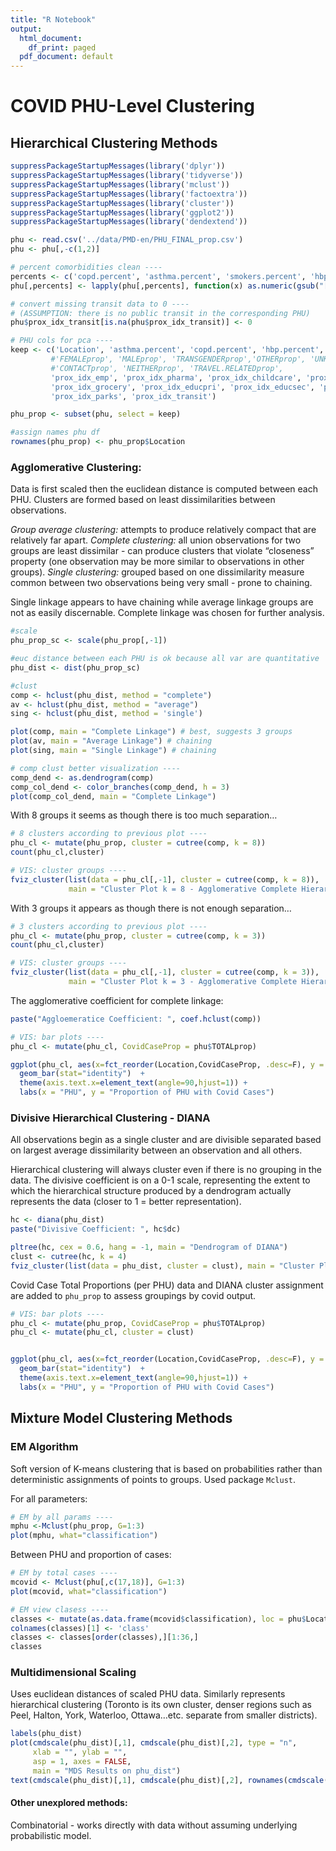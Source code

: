 ```yaml
---
title: "R Notebook"
output:
  html_document:
    df_print: paged
  pdf_document: default
---
```

# COVID PHU-Level Clustering 

## Hierarchical Clustering Methods

```r
suppressPackageStartupMessages(library('dplyr'))
suppressPackageStartupMessages(library('tidyverse'))
suppressPackageStartupMessages(library('mclust'))
suppressPackageStartupMessages(library('factoextra'))
suppressPackageStartupMessages(library('cluster'))
suppressPackageStartupMessages(library('ggplot2'))
suppressPackageStartupMessages(library('dendextend'))
```

```r
phu <- read.csv('../data/PMD-en/PHU_FINAL_prop.csv')
phu <- phu[,-c(1,2)]

# percent comorbidities clean ----
percents <- c('copd.percent', 'asthma.percent', 'smokers.percent', 'hbp.percent')
phu[,percents] <- lapply(phu[,percents], function(x) as.numeric(gsub("[\\%,]", "", x))/100)

# convert missing transit data to 0 ----
# (ASSUMPTION: there is no public transit in the corresponding PHU)
phu$prox_idx_transit[is.na(phu$prox_idx_transit)] <- 0

# PHU cols for pca ----
keep <- c('Location', 'asthma.percent', 'copd.percent', 'hbp.percent', 'smokers.percent', 
         #'FEMALEprop', 'MALEprop', 'TRANSGENDERprop','OTHERprop', 'UNKNOWNprop',
         #'CONTACTprop', 'NEITHERprop', 'TRAVEL.RELATEDprop',
         'prox_idx_emp', 'prox_idx_pharma', 'prox_idx_childcare', 'prox_idx_health',
         'prox_idx_grocery', 'prox_idx_educpri', 'prox_idx_educsec', 'prox_idx_lib',
         'prox_idx_parks', 'prox_idx_transit')

phu_prop <- subset(phu, select = keep)

#assign names phu df
rownames(phu_prop) <- phu_prop$Location
```

### Agglomerative Clustering:

Data is first scaled then the euclidean distance is computed between each PHU. Clusters are formed based on least dissimilarities between observations.

*Group average clustering:* attempts to produce relatively compact that are relatively far apart.
*Complete clustering:* all union observations for two groups are least dissimilar - can produce clusters that violate "closeness" property (one observation may be more similar to observations in other groups).
*Single clustering:* grouped based on one dissimilarity measure common between two observations being very small - prone to chaining.

Single linkage appears to have chaining while average linkage groups are not as easily discernable. Complete linkage was chosen for further analysis.

```r
#scale
phu_prop_sc <- scale(phu_prop[,-1])

#euc distance between each PHU is ok because all var are quantitative
phu_dist <- dist(phu_prop_sc)

#clust
comp <- hclust(phu_dist, method = "complete")
av <- hclust(phu_dist, method = "average")
sing <- hclust(phu_dist, method = 'single')

plot(comp, main = "Complete Linkage") # best, suggests 3 groups
plot(av, main = "Average Linkage") # chaining
plot(sing, main = "Single Linkage") # chaining

```

```r
# comp clust better visualization ----
comp_dend <- as.dendrogram(comp)
comp_col_dend <- color_branches(comp_dend, h = 3)
plot(comp_col_dend, main = "Complete Linkage")
```

With 8 groups it seems as though there is too much separation...

```r

# 8 clusters according to previous plot ----
phu_cl <- mutate(phu_prop, cluster = cutree(comp, k = 8)) 
count(phu_cl,cluster)

# VIS: cluster groups ----
fviz_cluster(list(data = phu_cl[,-1], cluster = cutree(comp, k = 8)), 
             main = "Cluster Plot k = 8 - Agglomerative Complete Hierarchical Clustering")

```

With 3 groups it appears as though there is not enough separation...

```r

# 3 clusters according to previous plot ----
phu_cl <- mutate(phu_prop, cluster = cutree(comp, k = 3)) 
count(phu_cl,cluster)

# VIS: cluster groups ----
fviz_cluster(list(data = phu_cl[,-1], cluster = cutree(comp, k = 3)), 
             main = "Cluster Plot k = 3 - Agglomerative Complete Hierarchical Clustering")

```

The agglomerative coefficient for complete linkage:

```r
paste("Aggloemeratice Coefficient: ", coef.hclust(comp))
```

```r
# VIS: bar plots ----
phu_cl <- mutate(phu_cl, CovidCaseProp = phu$TOTALprop) 

ggplot(phu_cl, aes(x=fct_reorder(Location,CovidCaseProp, .desc=F), y = CovidCaseProp, fill = factor(cluster))) + 
  geom_bar(stat="identity")  +
  theme(axis.text.x=element_text(angle=90,hjust=1)) +
  labs(x = "PHU", y = "Proportion of PHU with Covid Cases")

```

### Divisive Hierarchical Clustering - DIANA
All observations begin as a single cluster and are divisible separated based on largest average dissimilarity between an observation and all others.

Hierarchical clustering will always cluster even if there is no grouping in the data. The divisive coefficient is on a 0-1 scale, representing the extent to which the hierarchical structure produced by a dendrogram actually represents the data (closer to 1 = better representation).

```r
hc <- diana(phu_dist)
paste("Divisive Coefficient: ", hc$dc)
```

```r
pltree(hc, cex = 0.6, hang = -1, main = "Dendrogram of DIANA")
clust <- cutree(hc, k = 4)
fviz_cluster(list(data = phu_dist, cluster = clust), main = "Cluster Plot DIANA - Divisive Hierarchical Clustering")

```

Covid Case Total Proportions (per PHU) data and DIANA cluster assignment are added to `phu_prop` to assess groupings by covid output.

```r
# VIS: bar plots ----
phu_cl <- mutate(phu_prop, CovidCaseProp = phu$TOTALprop) 
phu_cl <- mutate(phu_cl, cluster = clust) 


ggplot(phu_cl, aes(x=fct_reorder(Location,CovidCaseProp, .desc=F), y = CovidCaseProp, fill = factor(cluster))) + 
  geom_bar(stat="identity")  +
  theme(axis.text.x=element_text(angle=90,hjust=1)) +
  labs(x = "PHU", y = "Proportion of PHU with Covid Cases")

```

## Mixture Model Clustering Methods 

### EM Algorithm

Soft version of K-means clustering that is based on probabilities rather than deterministic assignments of points to groups. Used package `Mclust`.

For all parameters:

```r
# EM by all params ----
mphu <-Mclust(phu_prop, G=1:3)
plot(mphu, what="classification")
```


Between PHU and proportion of cases:

```r
# EM by total cases ----
mcovid <- Mclust(phu[,c(17,18)], G=1:3)
plot(mcovid, what="classification")

```

```r
# EM view clasess ----
classes <- mutate(as.data.frame(mcovid$classification), loc = phu$Location[mcovid$data[,2]])
colnames(classes)[1] <- 'class'
classes <- classes[order(classes),][1:36,]
classes
```


### Multidimensional Scaling

Uses euclidean distances of scaled PHU data. Similarly represents hierarchical clustering (Toronto is its own cluster, denser regions such as Peel, Halton, York, Waterloo, Ottawa...etc. separate from smaller districts).

```r
labels(phu_dist)
plot(cmdscale(phu_dist)[,1], cmdscale(phu_dist)[,2], type = "n", 
     xlab = "", ylab = "", 
     asp = 1, axes = FALSE, 
     main = "MDS Results on phu_dist")
text(cmdscale(phu_dist)[,1], cmdscale(phu_dist)[,2], rownames(cmdscale(phu_dist)), cex = 0.6)


```



#### Other unexplored methods:
Combinatorial - works directly with data without assuming underlying probabilistic model.